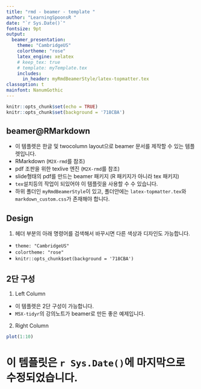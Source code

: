 ```yaml
---
title: "rmd - beamer - template "
author: "LearningSpoonsR "
date: "`r Sys.Date()`"
fontsize: 9pt
output:
  beamer_presentation:
    theme: "CambridgeUS"
    colortheme: "rose"
    latex_engine: xelatex
    # keep_tex: true
    # template: myTemplate.tex
    includes:
      in_header: myRmdBeamerStyle/latex-topmatter.tex
classoption: t
mainfont: NanumGothic
---
```


```r
knitr::opts_chunk$set(echo = TRUE)
knitr::opts_chunk$set(background = '718CBA')
```

## beamer@RMarkdown

- 이 템플렛은 한글 및 twocolumn layout으로 beamer 문서를 제작할 수 있는 템플렛입니다.
- RMarkdown (`M2X-rmd`를 참조)
- pdf 조판을 위한 texlive 엔진 (`M2X-rmd`를 참조) 
- slide형태의 pdf를 만드는 beamer 패키지 (R 패키지가 아니라 tex 패키지)  
- `tex`설치등의 작업이 되있어야 이 템플릿을 사용할 수 수 있습니다.  
- 하위 폴더인 `myRmdBeamerStyle`이 있고, 폴더안에는 `latex-topmatter.tex`와 `markdown_custom.css`가 존재해야 합니다.  

## Design  

1. 헤더 부분의 아래 명령어를 검색해서 바꾸시면 다른 색상과 디자인도 가능합니다.  
  + `theme: "CambridgeUS"`   
  + `colortheme: "rose"`   
  + `knitr::opts_chunk$set(background = '718CBA')`   
  
## 2단 구성  

\begcols
\begcol{.48\textwidth}

1. Left Column  
- 이 템플렛은 2단 구성이 가능합니다.  
- `M5X-tidyr`의 강의노트가 beamer로 만든 좋은 예제입니다.  

\endcol
\begcol{.48\textwidth}

2. Right Column  

```r
plot(1:10)
```

\endcol
\endcols

# 이 템플릿은 `r Sys.Date()`에 마지막으로 수정되었습니다.


